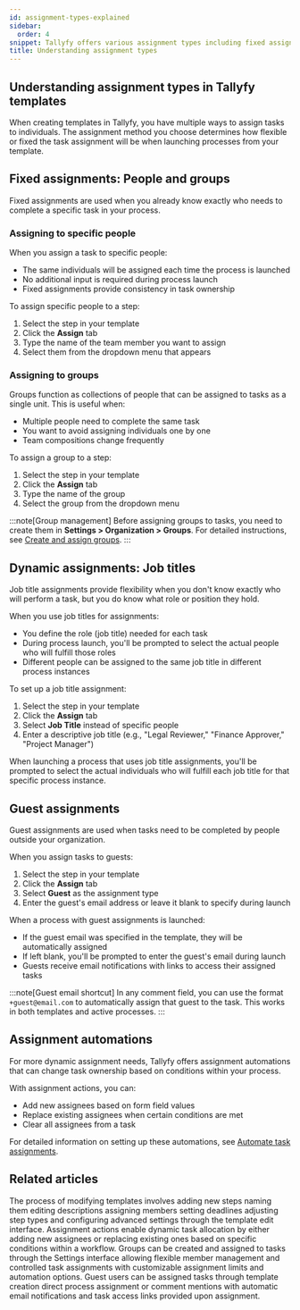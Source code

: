 ```yaml
---
id: assignment-types-explained
sidebar:
  order: 4
snippet: Tallyfy offers various assignment types including fixed assignments for known assignees job title assignments for dynamic role-based allocation and guest assignments for external collaborators with comprehensive automation options.
title: Understanding assignment types
---
```


## Understanding assignment types in Tallyfy templates

When creating templates in Tallyfy, you have multiple ways to assign tasks to individuals. The assignment method you choose determines how flexible or fixed the task assignment will be when launching processes from your template.

## Fixed assignments: People and groups

Fixed assignments are used when you already know exactly who needs to complete a specific task in your process.

### Assigning to specific people

When you assign a task to specific people:
- The same individuals will be assigned each time the process is launched
- No additional input is required during process launch
- Fixed assignments provide consistency in task ownership

To assign specific people to a step:
1. Select the step in your template
2. Click the **Assign** tab
3. Type the name of the team member you want to assign
4. Select them from the dropdown menu that appears

### Assigning to groups

Groups function as collections of people that can be assigned to tasks as a single unit. This is useful when:
- Multiple people need to complete the same task
- You want to avoid assigning individuals one by one
- Team compositions change frequently

To assign a group to a step:
1. Select the step in your template
2. Click the **Assign** tab
3. Type the name of the group
4. Select the group from the dropdown menu

:::note[Group management]
Before assigning groups to tasks, you need to create them in **Settings > Organization > Groups**. For detailed instructions, see [Create and assign groups](/products/pro/documenting/groups/how-to-manage-groups-and-assign-tasks-in-tallyfy/).
:::

## Dynamic assignments: Job titles

Job title assignments provide flexibility when you don't know exactly who will perform a task, but you do know what role or position they hold.

When you use job titles for assignments:
- You define the role (job title) needed for each task
- During process launch, you'll be prompted to select the actual people who will fulfill those roles
- Different people can be assigned to the same job title in different process instances

To set up a job title assignment:
1. Select the step in your template
2. Click the **Assign** tab
3. Select **Job Title** instead of specific people
4. Enter a descriptive job title (e.g., "Legal Reviewer," "Finance Approver," "Project Manager")

When launching a process that uses job title assignments, you'll be prompted to select the actual individuals who will fulfill each job title for that specific process instance.

## Guest assignments

Guest assignments are used when tasks need to be completed by people outside your organization.

When you assign tasks to guests:
1. Select the step in your template
2. Click the **Assign** tab
3. Select **Guest** as the assignment type
4. Enter the guest's email address or leave it blank to specify during launch

When a process with guest assignments is launched:
- If the guest email was specified in the template, they will be automatically assigned
- If left blank, you'll be prompted to enter the guest's email during launch
- Guests receive email notifications with links to access their assigned tasks

:::note[Guest email shortcut]
In any comment field, you can use the format `+guest@email.com` to automatically assign that guest to the task. This works in both templates and active processes.
:::

## Assignment automations

For more dynamic assignment needs, Tallyfy offers assignment automations that can change task ownership based on conditions within your process.

With assignment actions, you can:
- Add new assignees based on form field values
- Replace existing assignees when certain conditions are met
- Clear all assignees from a task

For detailed information on setting up these automations, see [Automate task assignments](/products/pro/documenting/templates/automations/actions/asignment-actions/).


## Related articles
<CardGrid>
<LinkTitleCard header="<b>Templates > Edit steps</b>" href="/products/pro/documenting/templates/edit-templates/edit-steps/" > The process of modifying templates involves adding new steps naming them editing descriptions assigning members setting deadlines adjusting step types and configuring advanced settings through the template edit interface. </LinkTitleCard>
<LinkTitleCard header="<b>Actions > Automate task assignments</b>" href="/products/pro/documenting/templates/automations/actions/asignment-actions/" > Assignment actions enable dynamic task allocation by either adding new assignees or replacing existing ones based on specific conditions within a workflow. </LinkTitleCard>
<LinkTitleCard header="<b>Groups > Create and assign groups</b>" href="/products/pro/documenting/groups/how-to-manage-groups-and-assign-tasks-in-tallyfy/" > Groups can be created and assigned to tasks through the Settings interface allowing flexible member management and controlled task assignments with customizable assignment limits and automation options. </LinkTitleCard>
<LinkTitleCard header="<b>Guests > Assign tasks to guests</b>" href="/products/pro/documenting/guests/how-can-i-assign-tasks-to-guest-users-in-tallyfy/" > Guest users can be assigned tasks through template creation direct process assignment or comment mentions with automatic email notifications and task access links provided upon assignment. </LinkTitleCard>
</CardGrid> 